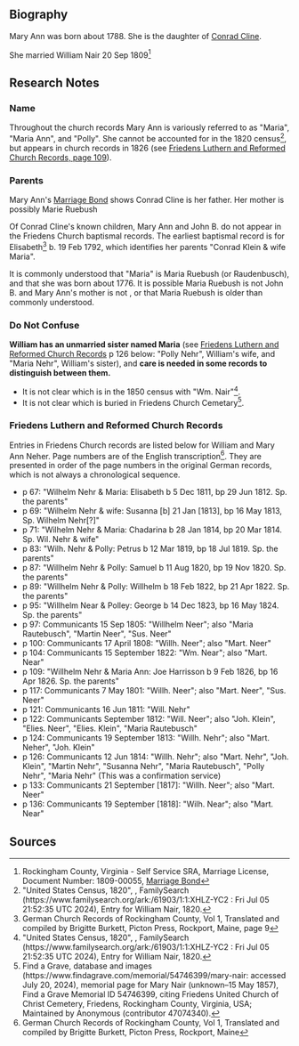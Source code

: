 == Biography ==

Mary Ann was born about 1788. She is the daughter of [[Cline-6479|Conrad Cline]].

She married William Nair 20 Sep 1809<ref>Rockingham County, Virginia - Self Service SRA, Marriage License, Document Number: 1809-00055, [https://rockinghamcountyva-web.tylerhost.net/web/document/DOCCACS-2747165?search=DOCSEARCH133S8 Marriage Bond]</ref>

== Research Notes ==

=== Name ===
Throughout the church records Mary Ann is variously referred to as "Maria", "Maria Ann", and "Polly". She cannot be accounted for in the 1820 census<ref>"United States Census, 1820", , FamilySearch (https://www.familysearch.org/ark:/61903/1:1:XHLZ-YC2 : Fri Jul 05 21:52:35 UTC 2024), Entry for William Nair, 1820.</ref>, but appears in church records in 1826 (see [[#Friedens_Luthern_and_Reformed_Church_Records|Friedens Luthern and Reformed Church Records, page 109]]).

=== Parents ===
Mary Ann's [https://rockinghamcountyva-web.tylerhost.net/web/document/DOCCACS-2747165?search=DOCSEARCH133S8 Marriage Bond] shows Conrad Cline is her father.  Her mother is possibly Marie Ruebush

Of Conrad Cline's known children, Mary Ann and John B. do not appear in the Friedens Church baptismal records.  The earliest baptismal record is for Elisabeth<ref>German Church Records of Rockingham County, Vol 1, Translated and compiled by Brigitte Burkett, Picton Press, Rockport, Maine, page 9</ref> b. 19 Feb 1792, which identifies her parents "Conrad Klein & wife Maria".

It is commonly understood that "Maria" is Maria Ruebush (or Raudenbusch), and that she was born about 1776.  It is possible Maria Ruebush is not John B. and Mary Ann's mother is not , or that Maria Ruebush is older than commonly understood.

=== Do Not Confuse ===
'''William has an unmarried sister named Maria''' (see [[#Friedens_Luthern_and_Reformed_Church_Records|Friedens Luthern and Reformed Church Records]] p 126 below: "Polly Nehr", William's wife, and "Maria Nehr", William's sister), and '''care is needed in some records to distinguish between them.'''
* It is not clear which is in the 1850 census with "Wm. Nair"<ref>"United States Census, 1820", , FamilySearch (https://www.familysearch.org/ark:/61903/1:1:XHLZ-YC2 : Fri Jul 05 21:52:35 UTC 2024), Entry for William Nair, 1820.</ref>.
* It is not clear which is buried in Friedens Church Cemetary<ref>Find a Grave, database and images (https://www.findagrave.com/memorial/54746399/mary-nair: accessed July 20, 2024), memorial page for Mary Nair (unknown–15 May 1857), Find a Grave Memorial ID 54746399, citing Friedens United Church of Christ Cemetery, Friedens, Rockingham County, Virginia, USA; Maintained by Anonymous (contributor 47074340).</ref>.

=== Friedens Luthern and Reformed Church Records ===
Entries in Friedens Church records are listed below for William and Mary Ann Neher.  Page numbers are of the English transcription<ref>German Church Records of Rockingham County, Vol 1, Translated and compiled by Brigitte Burkett, Picton Press, Rockport, Maine</ref>.  They are presented in order of the page numbers in the original German records, which is not always a chronological sequence.
* p 67: "Wilhelm Nehr & Maria:  Elisabeth b 5 Dec 1811, bp 29 Jun 1812. Sp. the parents"
* p 69: "Wilhelm Nehr & wife:  Susanna [b] 21 Jan [1813], bp 16 May 1813, Sp. Wilhelm Nehr[?]"
* p 71: "Wilhelm Nehr & Maria:  Chadarina b 28 Jan 1814, bp 20 Mar 1814. Sp. Wil. Nehr & wife"
* p 83: "Wilh. Nehr & Polly:  Petrus b 12 Mar 1819, bp 18 Jul 1819. Sp. the parents"
* p 87: "Willhelm Nehr & Polly:  Samuel b 11 Aug 1820, bp 19 Nov 1820.  Sp. the parents"
* p 89: "Willhelm Nehr & Polly:  Willhelm b 18 Feb 1822, bp 21 Apr 1822.  Sp. the parents"
* p 95: "Willhelm Near & Polley:  George b 14 Dec 1823, bp 16 May 1824.  Sp. the parents"
* p 97: Communicants 15 Sep 1805:  "Willhelm Neer"; also "Maria Rautebusch", "Martin Neer", "Sus. Neer"
* p 100: Communicants 17 April 1808:  "Willh. Neer"; also "Mart. Neer"
* p 104: Communicants 15 September 1822:  "Wm. Near"; also "Mart. Near"
* p 109: "Willhelm Nehr & Maria Ann:  Joe Harrisson b 9 Feb 1826, bp 16 Apr 1826.  Sp. the parents"
* p 117: Communicants 7 May 1801:  "Willh. Neer"; also "Mart. Neer", "Sus. Neer" 
* p 121: Communicants 16 Jun 1811:  "Will. Nehr"
* p 122: Communicants September 1812:  "Will. Neer"; also "Joh. Klein", "Elies. Neer", "Elies. Klein", "Maria Rautebusch"
* p 124: Communicants 19 September 1813:  "Willh. Nehr"; also "Mart. Neher", "Joh. Klein"
* p 126: Communicants 12 Jun 1814: "Willh. Nehr"; also "Mart. Nehr", "Joh. Klein", "Martin Nehr", "Susanna Nehr", "Maria Rautebusch", "Polly Nehr", "Maria Nehr" (This was a confirmation service)
* p 133: Communicants 21 September [1817]:  "Willh. Neer"; also "Mart. Neer"
* p 136: Communicants 19 September [1818]:  "Wilh. Near"; also "Mart. Near"
 
== Sources ==
<references />
